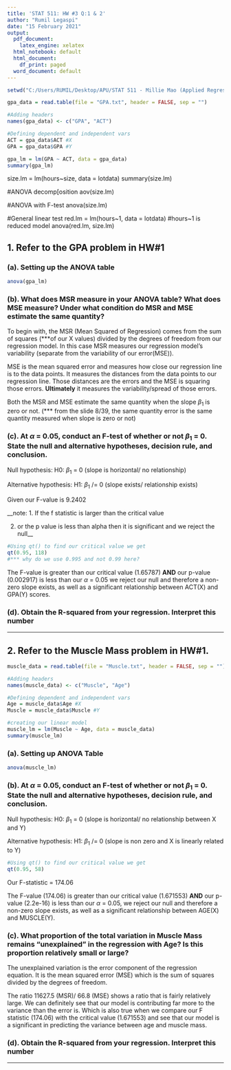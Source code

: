 ---
title: 'STAT 511: HW #3 Q:1 & 2'
author: "Rumil Legaspi"
date: "15 February 2021"
output:
  pdf_document: 
    latex_engine: xelatex
  html_notebook: default
  html_document:
    df_print: paged
  word_document: default
---





```{r}
setwd("C:/Users/RUMIL/Desktop/APU/STAT 511 - Millie Mao (Applied Regression Analysis)/week 4/Week 4")

gpa_data = read.table(file = "GPA.txt", header = FALSE, sep = "")

#Adding headers
names(gpa_data) <- c("GPA", "ACT")

#Defining dependent and independent vars
ACT = gpa_data$ACT #X
GPA = gpa_data$GPA #Y

gpa_lm = lm(GPA ~ ACT, data = gpa_data)
summary(gpa_lm)

```

size.lm = lm(hours~size, data = lotdata)
summary(size.lm)

#ANOVA decomp[osition
aov(size.lm)

#ANOVA with F-test
anova(size.lm)

#General linear test
red.lm = lm(hours~1, data = lotdata) #hours~1 is reduced model
anova(red.lm, size.lm)   

## __1. Refer to the GPA problem in HW#1__


### __(a). Setting up the ANOVA table__ 

```{r}
anova(gpa_lm)
```


### __(b). What does MSR measure in your ANOVA table? What does MSE measure? Under what condition do MSR and MSE estimate the same quantity?__

To begin with, the MSR (Mean Squared of Regression) comes from the sum of squares (***of our X values) divided by the degrees of freedom from our regression model. In this case MSR measures our regression model's variability (separate from the variability of our error(MSE)).

MSE is the mean squared error and measures how close our regression line is to the data points. It measures the distances from the data points to our regression line. Those distances are the errors and the MSE is squaring those errors. __Ultimately__ it measures the variability/spread of those errors.


Both the MSR and MSE estimate the same quantity when the slope  $\beta_{1}$ is zero or not.
(*** from the slide 8/39, the same quantity error is the same quantity measured when slope is zero or not)

### __(c). At $\alpha$ = 0.05, conduct an F-test of whether or not $\beta_{1}$ = 0. State the null and alternative hypotheses, decision rule, and conclusion.__

<div align="center">

Null hypothesis: H0: $\beta_{1}$ = 0 (slope is horizontal/ no relationship)

Alternative hypothesis: H1: $\beta_{1}$ /= 0 (slope exists/ relationship exists)
      
</div>

Given our F-value is 9.2402 

__note: 1. If the f statistic is larger than the critical value 

2. or the p value is less than alpha then it is significant and we reject the null__
```{r}
#Using qt() to find our critical value we get
qt(0.95, 118)
#*** why do we use 0.995 and not 0.99 here?
```

The F-value is greater than our critical value (1.65787) __AND__ our p-value (0.002917) is less than our $\alpha$ = 0.05 we reject our null and therefore a non-zero slope exists, as well as a significant relationship between ACT(X) and GPA(Y) scores.


### __(d).  Obtain the R-squared from your regression. Interpret this number__




--------------------------------------------

## __2. Refer to the Muscle Mass problem in HW#1.__


```{r}
muscle_data = read.table(file = "Muscle.txt", header = FALSE, sep = "")

#Adding headers
names(muscle_data) <- c("Muscle", "Age")

#Defining dependent and independent vars
Age = muscle_data$Age #X
Muscle = muscle_data$Muscle #Y

#creating our linear model
muscle_lm = lm(Muscle ~ Age, data = muscle_data)
summary(muscle_lm)
```


### __(a). Setting up ANOVA Table__

```{r}
anova(muscle_lm)
```

### __(b). At $\alpha$ = 0.05, conduct an F-test of whether or not $\beta_{1}$ = 0. State the null and alternative hypotheses, decision rule, and conclusion.__


<div align="center">

Null hypothesis: H0: $\beta_{1}$ = 0 (slope is horizontal/ no relationship between X and Y)

Alternative hypothesis: H1: $\beta_{1}$ /= 0 (slope is non zero and X is linearly related to Y)
      
</div>

```{r}
#Using qt() to find our critical value we get
qt(0.95, 58)
```
 Our F-statistic = 174.06

The F-value (174.06) is greater than our critical value (1.671553) __AND__ our p-value (2.2e-16) is less than our $\alpha$ = 0.05, we reject our null and therefore a non-zero slope exists, as well as a significant relationship between AGE(X) and MUSCLE(Y).

### __(c). What proportion of the total variation in Muscle Mass remains “unexplained” in the regression with Age? Is this proportion relatively small or large?__

The unexplained variation is the error component of the regression equation. It is the mean squared error (MSE) which is the sum of squares divided by the degrees of freedom.

The ratio  11627.5 (MSR)/ 66.8 (MSE) shows a ratio that is fairly relatively large. We can definitely see that our model is contributing far more to the variance than the error is. Which is also true when we compare our F statistic (174.06) with the critical value (1.671553) and see that our model is a significant in predicting the variance between age and muscle mass. 


### __(d).  Obtain the R-squared from your regression. Interpret this number__





----------------------------------------------
